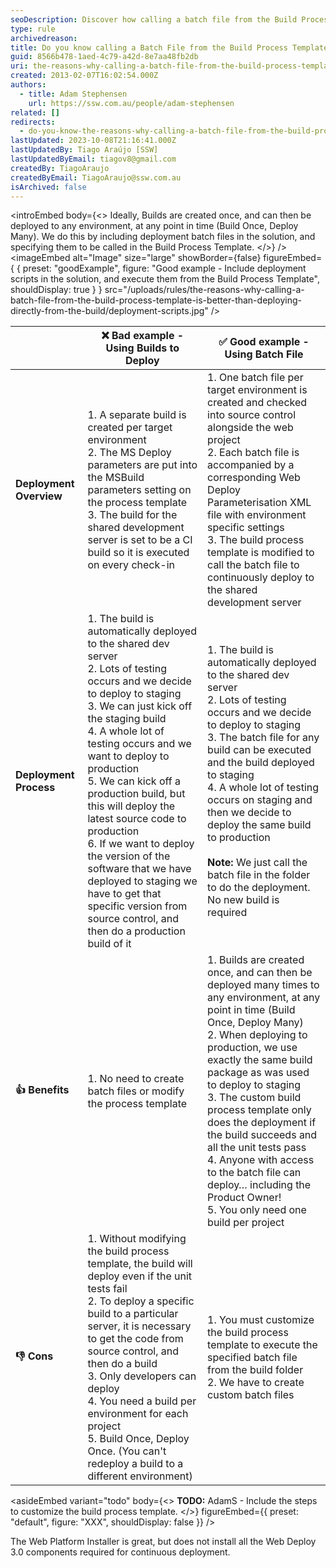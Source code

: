```yaml
---
seoDescription: Discover how calling a batch file from the Build Process Template outperforms deploying directly from the build, enabling you to automate deployment and streamline your development process with ease.
type: rule
archivedreason:
title: Do you know calling a Batch File from the Build Process Template is better than deploying directly from the Build?
guid: 8566b478-1aed-4c79-a42d-8e7aa48fb2db
uri: the-reasons-why-calling-a-batch-file-from-the-build-process-template-is-better-than-deploying-directly-from-the-build
created: 2013-02-07T16:02:54.000Z
authors:
  - title: Adam Stephensen
    url: https://ssw.com.au/people/adam-stephensen
related: []
redirects:
  - do-you-know-the-reasons-why-calling-a-batch-file-from-the-build-process-template-is-better-than-deploying-directly-from-the-build
lastUpdated: 2023-10-08T21:16:41.000Z
lastUpdatedBy: Tiago Araújo [SSW]
lastUpdatedByEmail: tiagov8@gmail.com
createdBy: TiagoAraujo
createdByEmail: TiagoAraujo@ssw.com.au
isArchived: false
---
```


<introEmbed
  body={<>
Ideally, Builds are created once, and can then be deployed to any environment, at any point in time (Build Once, Deploy Many).
We do this by including deployment batch files in the solution, and specifying them to be called in the Build Process Template.
  </>}
/>
<imageEmbed
  alt="Image"
  size="large"
  showBorder={false}
  figureEmbed={ {
    preset: "goodExample",
    figure: "Good example - Include deployment scripts in the solution, and execute them from the Build Process Template",
    shouldDisplay: true
  } }
  src="/uploads/rules/the-reasons-why-calling-a-batch-file-from-the-build-process-template-is-better-than-deploying-directly-from-the-build/deployment-scripts.jpg"
/>

|                         | ❌ Bad example - Using Builds to Deploy                                                                                                                                                                                                                                                                                                                                                                                                                                                                                                                        | ✅ Good example - Using Batch File                                                                                                                                                                                                                                                                                                                                                                                                                                                                         |
| ----------------------- | -------------------------------------------------------------------------------------------------------------------------------------------------------------------------------------------------------------------------------------------------------------------------------------------------------------------------------------------------------------------------------------------------------------------------------------------------------------------------------------------------------------------------------------------------------------- | ---------------------------------------------------------------------------------------------------------------------------------------------------------------------------------------------------------------------------------------------------------------------------------------------------------------------------------------------------------------------------------------------------------------------------------------------------------------------------------------------------------- |
| **Deployment Overview** | 1. A separate build is created per target environment <br /> 2. The MS Deploy parameters are put into the MSBuild parameters setting on the process template <br /> 3. The build for the shared development server is set to be a CI build so it is executed on every check-in                                                                                                                                                                                                                                                                                 | 1. One batch file per target environment is created and checked into source control alongside the web project<br /> 2. Each batch file is accompanied by a corresponding Web Deploy Parameterisation XML file with environment specific settings<br /> 3. The build process template is modified to call the batch file to continuously deploy to the shared development server                                                                                                                            |
| **Deployment Process**  | 1. The build is automatically deployed to the shared dev server<br /> 2. Lots of testing occurs and we decide to deploy to staging<br /> 3. We can just kick off the staging build<br /> 4. A whole lot of testing occurs and we want to deploy to production<br /> 5. We can kick off a production build, but this will deploy the latest source code to production<br /> 6. If we want to deploy the version of the software that we have deployed to staging we have to get that specific version from source control, and then do a production build of it | 1. The build is automatically deployed to the shared dev server<br /> 2. Lots of testing occurs and we decide to deploy to staging<br /> 3. The batch file for any build can be executed and the build deployed to staging<br /> 4. A whole lot of testing occurs on staging and then we decide to deploy the same build to production<br /> <br />**Note:** We just call the batch file in the folder to do the deployment. No new build is required                                                      |
| **👍 Benefits**         | 1. No need to create batch files or modify the process template                                                                                                                                                                                                                                                                                                                                                                                                                                                                                                | 1. Builds are created once, and can then be deployed many times to any environment, at any point in time (Build Once, Deploy Many)<br /> 2. When deploying to production, we use exactly the same build package as was used to deploy to staging<br /> 3. The custom build process template only does the deployment if the build succeeds and all the unit tests pass<br /> 4. Anyone with access to the batch file can deploy… including the Product Owner!<br /> 5. You only need one build per project |
| **👎 Cons**             | 1. Without modifying the build process template, the build will deploy even if the unit tests fail<br /> 2. To deploy a specific build to a particular server, it is necessary to get the code from source control, and then do a build<br /> 3. Only developers can deploy<br />4. You need a build per environment for each project<br /> 5. Build Once, Deploy Once. (You can't redeploy a build to a different environment)                                                                                                                                | 1. You must customize the build process template to execute the specified batch file from the build folder<br /> 2. We have to create custom batch files                                                                                                                                                                                                                                                                                                                                                   |

<asideEmbed
  variant="todo"
  body={<>
    **TODO:** AdamS - Include the steps to customize the build process template.
  </>}
  figureEmbed={{
    preset: "default",
    figure: "XXX",
    shouldDisplay: false
  }}
/>

The Web Platform Installer is great, but does not install all the Web Deploy 3.0 components required for continuous deployment.
